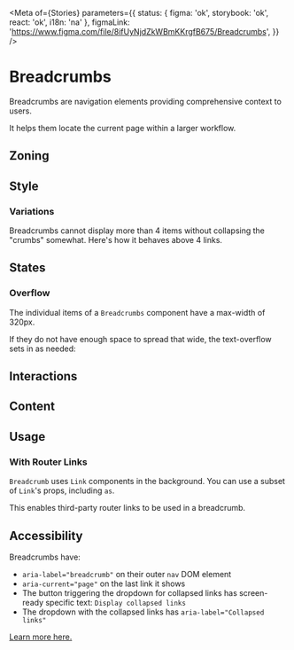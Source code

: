 
<Meta
	of={Stories}
	parameters={{
		status: { figma: 'ok', storybook: 'ok', react: 'ok', i18n: 'na' },
		figmaLink: 'https://www.figma.com/file/8ifUyNjdZkWBmKKrgfB675/Breadcrumbs',
	}}
/>

# Breadcrumbs

Breadcrumbs are navigation elements providing comprehensive context to users.

It helps them locate the current page within a larger workflow.

## Zoning

<FigmaImage
	src="https://www.figma.com/file/8ifUyNjdZkWBmKKrgfB675/Breadcrumbs?node-id=53%3A353"
	alt="zoning image"
/>

## Style

<FigmaImage
	src="https://www.figma.com/file/8ifUyNjdZkWBmKKrgfB675/Breadcrumbs?node-id=53%3A435"
	alt="Breadcrumb in various states"
/>
<Canvas>
	<Story story={Stories.Basic} />
</Canvas>

### Variations

Breadcrumbs cannot display more than 4 items without collapsing the "crumbs" somewhat. Here's how it behaves above 4 links.

<Canvas>
	<Story height="15rem" story={Stories.Advanced} />
</Canvas>

## States

### Overflow

The individual items of a `Breadcrumbs` component have a max-width of 320px.

If they do not have enough space to spread that wide, the text-overflow sets in as needed:

<Canvas>
	<Story story={Stories.FullWidth} />
</Canvas>

## Interactions

## Content

## Usage

### With Router Links

`Breadcrumb` uses `Link` components in the background. You can use a subset of `Link`'s props, including `as`.

This enables third-party router links to be used in a breadcrumb.

<Canvas>
	<Story story={Stories.Usage} />
</Canvas>

## Accessibility

Breadcrumbs have:

- `aria-label="breadcrumb"` on their outer `nav` DOM element
- `aria-current="page"` on the last link it shows
- The button triggering the dropdown for collapsed links has screen-ready specific text: `Display collapsed links`
- The dropdown with the collapsed links has `aria-label="Collapsed links"`

[Learn more here.](https://www.w3.org/TR/wai-aria-practices/examples/breadcrumb/index.html)
